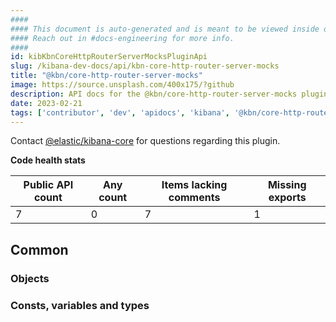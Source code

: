 ```yaml
---
####
#### This document is auto-generated and is meant to be viewed inside our experimental, new docs system.
#### Reach out in #docs-engineering for more info.
####
id: kibKbnCoreHttpRouterServerMocksPluginApi
slug: /kibana-dev-docs/api/kbn-core-http-router-server-mocks
title: "@kbn/core-http-router-server-mocks"
image: https://source.unsplash.com/400x175/?github
description: API docs for the @kbn/core-http-router-server-mocks plugin
date: 2023-02-21
tags: ['contributor', 'dev', 'apidocs', 'kibana', '@kbn/core-http-router-server-mocks']
---
```




Contact [@elastic/kibana-core](https://github.com/orgs/elastic/teams/kibana-core) for questions regarding this plugin.

**Code health stats**

| Public API count  | Any count | Items lacking comments | Missing exports |
|-------------------|-----------|------------------------|-----------------|
| 7 | 0 | 7 | 1 |

## Common

### Objects
<DocDefinitionList data={kbnCoreHttpRouterServerMocksObj.common.objects}/>

### Consts, variables and types
<DocDefinitionList data={kbnCoreHttpRouterServerMocksObj.common.misc}/>

